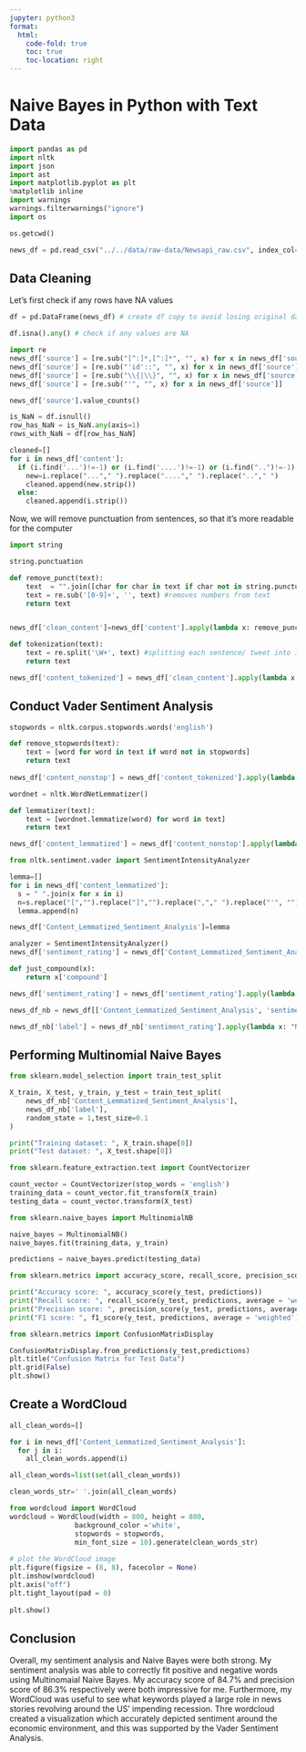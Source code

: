 ```yaml
---
jupyter: python3
format:
  html:
    code-fold: true
    toc: true
    toc-location: right
---
```


# Naive Bayes in Python with Text Data

```python
import pandas as pd
import nltk
import json
import ast
import matplotlib.pyplot as plt
%matplotlib inline
import warnings
warnings.filterwarnings("ignore")
import os
```

```python
os.getcwd()
```

```python
news_df = pd.read_csv("../../data/raw-data/Newsapi_raw.csv", index_col=[0]) # import raw data
```

## Data Cleaning

Let's first check if any rows have NA values
```python
df = pd.DataFrame(news_df) # create df copy to avoid losing original data

df.isna().any() # check if any values are NA
```

```python
import re
news_df['source'] = [re.sub("[^:]*,[^:]*", "", x) for x in news_df['source']]
news_df['source'] = [re.sub("'id'::", "", x) for x in news_df['source']]
news_df['source'] = [re.sub("\\{|\\}", "", x) for x in news_df['source']]
news_df['source'] = [re.sub("'", "", x) for x in news_df['source']]

```

```python
news_df['source'].value_counts()
```

```python
is_NaN = df.isnull()
row_has_NaN = is_NaN.any(axis=1)
rows_with_NaN = df[row_has_NaN]
```

```python
cleaned=[]
for i in news_df['content']:
  if (i.find('...')!=-1) or (i.find('....')!=-1) or (i.find("..")!=-1):
    new=i.replace("..."," ").replace("...."," ").replace(".."," ")
    cleaned.append(new.strip())
  else:
    cleaned.append(i.strip())
```

Now, we will remove punctuation from sentences, so that it's more readable for the computer

```python
import string

string.punctuation

def remove_punct(text):
    text  = "".join([char for char in text if char not in string.punctuation])
    text = re.sub('[0-9]+', '', text) #removes numbers from text
    return text


news_df['clean_content']=news_df['content'].apply(lambda x: remove_punct(x))
```

```python
def tokenization(text):
    text = re.split('\W+', text) #splitting each sentence/ tweet into its individual words
    return text

news_df['content_tokenized'] = news_df['clean_content'].apply(lambda x: tokenization(x.lower()))
```

## Conduct Vader Sentiment Analysis

```python
stopwords = nltk.corpus.stopwords.words('english')

def remove_stopwords(text):
    text = [word for word in text if word not in stopwords]
    return text
    
news_df['content_nonstop'] = news_df['content_tokenized'].apply(lambda x: remove_stopwords(x))
```

```python
wordnet = nltk.WordNetLemmatizer()

def lemmatizer(text):
    text = [wordnet.lemmatize(word) for word in text]
    return text

news_df['content_lemmatized'] = news_df['content_nonstop'].apply(lambda x: lemmatizer(x))
```

```python
from nltk.sentiment.vader import SentimentIntensityAnalyzer

lemma=[]
for i in news_df['content_lemmatized']:
  s = " ".join(x for x in i)
  n=s.replace("[","").replace("]","").replace(","," ").replace("'", "")
  lemma.append(n) 

news_df['Content_Lemmatized_Sentiment_Analysis']=lemma

analyzer = SentimentIntensityAnalyzer()
news_df['sentiment_rating'] = news_df['Content_Lemmatized_Sentiment_Analysis'].apply(analyzer.polarity_scores)

def just_compound(x):
    return x['compound']

news_df['sentiment_rating'] = news_df['sentiment_rating'].apply(lambda x: just_compound(x))
```

```python
news_df_nb = news_df[['Content_Lemmatized_Sentiment_Analysis', 'sentiment_rating']]
```

```python
news_df_nb['label'] = news_df_nb['sentiment_rating'].apply(lambda x: "Negative" if x <0 else "Positive")
```

## Performing Multinomial Naive Bayes

```python
from sklearn.model_selection import train_test_split

X_train, X_test, y_train, y_test = train_test_split(
    news_df_nb['Content_Lemmatized_Sentiment_Analysis'], 
    news_df_nb['label'], 
    random_state = 1,test_size=0.1
)

print("Training dataset: ", X_train.shape[0])
print("Test dataset: ", X_test.shape[0])
```

```python
from sklearn.feature_extraction.text import CountVectorizer

count_vector = CountVectorizer(stop_words = 'english')
training_data = count_vector.fit_transform(X_train)
testing_data = count_vector.transform(X_test)
```

```python
from sklearn.naive_bayes import MultinomialNB

naive_bayes = MultinomialNB()
naive_bayes.fit(training_data, y_train)
```

```python
predictions = naive_bayes.predict(testing_data)
```

```python
from sklearn.metrics import accuracy_score, recall_score, precision_score, f1_score

print("Accuracy score: ", accuracy_score(y_test, predictions))
print("Recall score: ", recall_score(y_test, predictions, average = 'weighted'))
print("Precision score: ", precision_score(y_test, predictions, average = 'weighted'))
print("F1 score: ", f1_score(y_test, predictions, average = 'weighted'))
```

```python
from sklearn.metrics import ConfusionMatrixDisplay

ConfusionMatrixDisplay.from_predictions(y_test,predictions)
plt.title("Confusion Matrix for Test Data")
plt.grid(False)
plt.show()
```

## Create a WordCloud

```python
all_clean_words=[]

for i in news_df['Content_Lemmatized_Sentiment_Analysis']:
  for j in i:
    all_clean_words.append(i)

all_clean_words=list(set(all_clean_words))

clean_words_str=' '.join(all_clean_words)

```

```python
from wordcloud import WordCloud
wordcloud = WordCloud(width = 800, height = 800,
                background_color ='white',
                stopwords = stopwords,
                min_font_size = 10).generate(clean_words_str)
 
# plot the WordCloud image                      
plt.figure(figsize = (8, 8), facecolor = None)
plt.imshow(wordcloud)
plt.axis("off")
plt.tight_layout(pad = 0)
 
plt.show()
```

## Conclusion

Overall, my sentiment analysis and Naive Bayes were both strong. My sentiment analysis was able to correctly fit positive and negative words using Multinomaial Naive Bayes. My accuracy score of 84.7% and precision score of 86.3% respectively were both impressive for me. Furthermore, my WordCloud was useful to see what keywords played a large role in news stories revolving around the US' impending recession. Thre wordcloud created a visualization which accurately depicted sentiment around the economic environment, and this was supported by the Vader Sentiment Analysis.